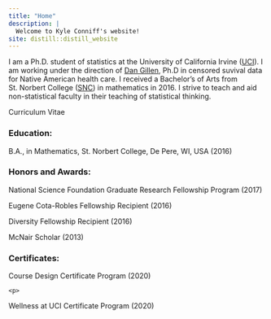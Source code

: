 ```yaml
---
title: "Home"
description: |
  Welcome to Kyle Conniff's website!
site: distill::distill_website
---
```



<p class="homeIntro">
I am a Ph.D. student of statistics at the University of California Irvine (<a href="https://www.uci.edu/">UCI</a>).  I am working under the direction of <a href="https://www.ics.uci.edu/~dgillen/index.html">Dan Gillen</a>, Ph.D in censored suvival data for Native American health care.  I received a Bachelor's of Arts from St. Norbert College (<a href="https://www.snc.edu/">SNC</a>) in mathematics in 2016.  I strive to teach and aid non-statistical faculty in their teaching of statistical thinking.
</p>

<p class="cv>>
<a href="cv.html">Curriculum Vitae</a>
</p>


<div class="edu">
  <h3>
  Education:
  </h3>
  <p>
    <!--Ph.D., Department of Statistics, University of California Irvine, Irvine, CA, USA (...) -->
  </p>
  <p>
  B.A., in Mathematics, St. Norbert College, De Pere, WI, USA (2016)
  </p>
</div>

<div class="ha">
  <h3>
  Honors and Awards:
  </h3>
  <p>
  National Science Foundation Graduate Research Fellowship Program (2017)
  </p>
   <p>
  Eugene Cota-Robles Fellowship Recipient (2016)
  </p>
  <p>
  Diversity Fellowship Recipient (2016)
  </p>
  <p>
  McNair Scholar (2013)
  </p>
</div>

<div class="cert">
  <h3>
  Certificates:
  </h3>
  <p>
  Course Design Certificate Program (2020)
  </p>
    <p>
  Wellness at UCI Certificate Program (2020)
  </p>
   
</div>



